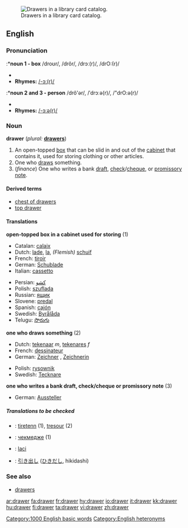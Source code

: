 [[Image:Schlagwortkatalog.jpg|thumb|right|Drawers in a library card catalog.]]

==English==

===Pronunciation===
:*'''noun 1 - box'''
/droʊr/, /drôr/, /drɔː(r)/, /drO:(r)/
*{{audio|en-us-drawer.ogg|Audio (US)}}
*'''Rhymes:''' [[Rhymes:English:-ɔː(r)|/-ɔː(r)/]]

:*'''noun 2 and 3 - person'''
/drô'ər/, /ˈdrɔːə(r)/, /"drO:ə(r)/
*{{audio|en-us-drawer-one_who_draws.ogg|Audio (US)}}
*'''Rhymes:''' [[Rhymes:English:-ɔːə(r)|/-ɔːə(r)/]]

===Noun===
'''drawer'''  (''plural:'' '''[[drawers]]''')
# An open-topped [[box]] that can be slid in and out of the [[cabinet]] that contains it, used for storing clothing or other articles.
#One who [[draw]]s something.<!--in what sense?-->
#(''finance'') One who writes a bank [[draft]], [[check]]/[[cheque]], or [[promissory note]].

====Derived terms====
*[[chest of drawers]]
*[[top drawer]]<!--adjective: of highest importance-->

====Translations====

'''open-topped box in a cabinet used for storing''' (1)
{{top}}
*Catalan: [[calaix]] {{m}}
*Dutch: [[lade]], [[la]], ''(Flemish)'' [[schuif]]
*French: [[tiroir]] {{m}}
*German: [[Schublade]] {{f}}
*Italian: [[cassetto]] {{m}}
{{mid}}
*Persian: [[كشو]]
*Polish: [[szuflada]] {{f}}
*Russian: [[ящик]] {{m}}
*Slovene: [[predal]] {{m}}
*Spanish: [[cajón]] {{m}}
*Swedish: [[Byrålåda]]
*Telugu: [[సొరుగు]]
{{bottom}}

'''one who draws something''' (2)
{{top}}
*Dutch: [[tekenaar]] ''m'', [[tekenares]] ''f''
*French: [[dessinateur]] {{m}}
*German: [[Zeichner]] {{m}}, [[Zeichnerin]] {{f}}
{{mid}}
*Polish: [[rysownik]] {{m}}
*Swedish: [[Tecknare]] {{m}}
{{bottom}}

'''one who writes a bank draft, check/cheque or promissory note''' (3)
{{top}}
*German: [[Aussteller]] {{m}}
{{mid}}
{{bottom}}

=====Translations to be checked=====
<!--Remove this section once all of the translations below have been moved into the tables above.-->
{{checktrans}}

*{{ttbc|Breton}}: [[tiretenn]] {{f}} (1), [[tresour]] {{m}} (2)
*{{ttbc|Bulgarian}}: [[чекмедже]] {{n}} (1)
*{{ttbc|Indonesian}}: [[laci]] <!-- not verified -->
*{{ttbc|Japanese}}: [[引き出し]] ([[ひきだし]], hikidashi) <!-- not verified -->

===See also===
*[[drawers]]<!--underwear-->

[[Category:1000 English basic words]]
[[Category:English heteronyms]]

[[ar:drawer]]
[[fa:drawer]]
[[fr:drawer]]
[[hy:drawer]]
[[io:drawer]]
[[it:drawer]]
[[kk:drawer]]
[[hu:drawer]]
[[fi:drawer]]
[[ta:drawer]]
[[vi:drawer]]
[[zh:drawer]]
